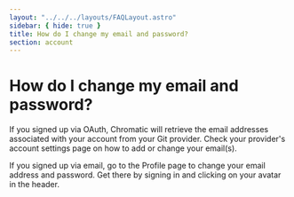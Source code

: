 ```yaml
---
layout: "../../../layouts/FAQLayout.astro"
sidebar: { hide: true }
title: How do I change my email and password?
section: account
---
```


# How do I change my email and password?

If you signed up via OAuth, Chromatic will retrieve the email addresses associated with your account from your Git provider. Check your provider's account settings page on how to add or change your email(s).

If you signed up via email, go to the Profile page to change your email address and password. Get there by signing in and clicking on your avatar in the header.
